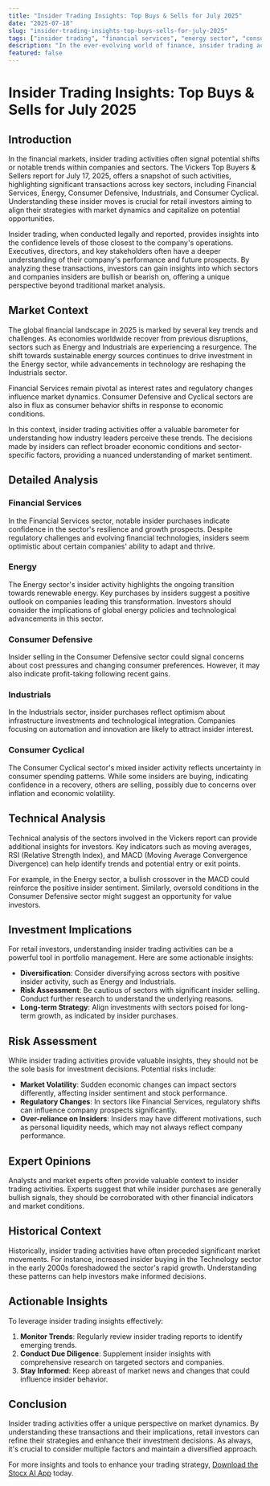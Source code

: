 ```yaml
---
title: "Insider Trading Insights: Top Buys & Sells for July 2025"
date: "2025-07-18"
slug: "insider-trading-insights-top-buys-sells-for-july-2025"
tags: ["insider trading", "financial services", "energy sector", "consumer defensive", "industrials", "consumer cyclical", "investment strategy", "market trends", "technical analysis", "risk assessment"]
description: "In the ever-evolving world of finance, insider trading activities provide a unique lens for understanding potential market movements. The latest Vickers Top Buyers & Sellers report for July 17, 2025, reveals significant transactions across sectors such as Financial Services, Energy, Consumer Defensive, Industrials, and Consumer Cyclical. This article delves deep into these transactions, offering a comprehensive analysis of the sectors involved, the implications of these insider activities, and how retail investors can leverage this information. With a focus on broader market trends, technical analysis, and investment implications, this guide serves as an essential resource for those seeking to make informed investment decisions. We will also explore potential risks, expert opinions, and historical context to provide a well-rounded perspective. Whether you're a seasoned investor or just starting, understanding insider activity can be a valuable tool in your investment strategy."
featured: false
---
```


# Insider Trading Insights: Top Buys & Sells for July 2025

## Introduction
In the financial markets, insider trading activities often signal potential shifts or notable trends within companies and sectors. The Vickers Top Buyers & Sellers report for July 17, 2025, offers a snapshot of such activities, highlighting significant transactions across key sectors, including Financial Services, Energy, Consumer Defensive, Industrials, and Consumer Cyclical. Understanding these insider moves is crucial for retail investors aiming to align their strategies with market dynamics and capitalize on potential opportunities.

Insider trading, when conducted legally and reported, provides insights into the confidence levels of those closest to the company's operations. Executives, directors, and key stakeholders often have a deeper understanding of their company's performance and future prospects. By analyzing these transactions, investors can gain insights into which sectors and companies insiders are bullish or bearish on, offering a unique perspective beyond traditional market analysis.

## Market Context
The global financial landscape in 2025 is marked by several key trends and challenges. As economies worldwide recover from previous disruptions, sectors such as Energy and Industrials are experiencing a resurgence. The shift towards sustainable energy sources continues to drive investment in the Energy sector, while advancements in technology are reshaping the Industrials sector.

Financial Services remain pivotal as interest rates and regulatory changes influence market dynamics. Consumer Defensive and Cyclical sectors are also in flux as consumer behavior shifts in response to economic conditions.

In this context, insider trading activities offer a valuable barometer for understanding how industry leaders perceive these trends. The decisions made by insiders can reflect broader economic conditions and sector-specific factors, providing a nuanced understanding of market sentiment.

## Detailed Analysis
### Financial Services
In the Financial Services sector, notable insider purchases indicate confidence in the sector's resilience and growth prospects. Despite regulatory challenges and evolving financial technologies, insiders seem optimistic about certain companies' ability to adapt and thrive.

### Energy
The Energy sector's insider activity highlights the ongoing transition towards renewable energy. Key purchases by insiders suggest a positive outlook on companies leading this transformation. Investors should consider the implications of global energy policies and technological advancements in this sector.

### Consumer Defensive
Insider selling in the Consumer Defensive sector could signal concerns about cost pressures and changing consumer preferences. However, it may also indicate profit-taking following recent gains.

### Industrials
In the Industrials sector, insider purchases reflect optimism about infrastructure investments and technological integration. Companies focusing on automation and innovation are likely to attract insider interest.

### Consumer Cyclical
The Consumer Cyclical sector's mixed insider activity reflects uncertainty in consumer spending patterns. While some insiders are buying, indicating confidence in a recovery, others are selling, possibly due to concerns over inflation and economic volatility.

## Technical Analysis
Technical analysis of the sectors involved in the Vickers report can provide additional insights for investors. Key indicators such as moving averages, RSI (Relative Strength Index), and MACD (Moving Average Convergence Divergence) can help identify trends and potential entry or exit points.

For example, in the Energy sector, a bullish crossover in the MACD could reinforce the positive insider sentiment. Similarly, oversold conditions in the Consumer Defensive sector might suggest an opportunity for value investors.

## Investment Implications
For retail investors, understanding insider trading activities can be a powerful tool in portfolio management. Here are some actionable insights:

- **Diversification**: Consider diversifying across sectors with positive insider activity, such as Energy and Industrials.
- **Risk Assessment**: Be cautious of sectors with significant insider selling. Conduct further research to understand the underlying reasons.
- **Long-term Strategy**: Align investments with sectors poised for long-term growth, as indicated by insider purchases.

## Risk Assessment
While insider trading activities provide valuable insights, they should not be the sole basis for investment decisions. Potential risks include:

- **Market Volatility**: Sudden economic changes can impact sectors differently, affecting insider sentiment and stock performance.
- **Regulatory Changes**: In sectors like Financial Services, regulatory shifts can influence company prospects significantly.
- **Over-reliance on Insiders**: Insiders may have different motivations, such as personal liquidity needs, which may not always reflect company performance.

## Expert Opinions
Analysts and market experts often provide valuable context to insider trading activities. Experts suggest that while insider purchases are generally bullish signals, they should be corroborated with other financial indicators and market conditions.

## Historical Context
Historically, insider trading activities have often preceded significant market movements. For instance, increased insider buying in the Technology sector in the early 2000s foreshadowed the sector's rapid growth. Understanding these patterns can help investors make informed decisions.

## Actionable Insights
To leverage insider trading insights effectively:

1. **Monitor Trends**: Regularly review insider trading reports to identify emerging trends.
2. **Conduct Due Diligence**: Supplement insider insights with comprehensive research on targeted sectors and companies.
3. **Stay Informed**: Keep abreast of market news and changes that could influence insider behavior.

## Conclusion
Insider trading activities offer a unique perspective on market dynamics. By understanding these transactions and their implications, retail investors can refine their strategies and enhance their investment decisions. As always, it's crucial to consider multiple factors and maintain a diversified approach.

For more insights and tools to enhance your trading strategy, [Download the Stocx AI App](https://stocx.co) today.


